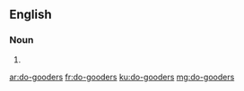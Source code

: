 ==English==

===Noun===
{{head|en|plural}}

# {{plural of|do-gooder|lang=en|nocat=1}}

[[ar:do-gooders]]
[[fr:do-gooders]]
[[ku:do-gooders]]
[[mg:do-gooders]]